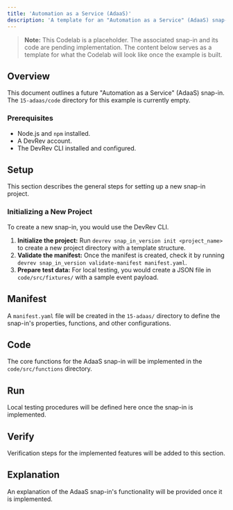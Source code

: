 ```yaml
---
title: 'Automation as a Service (AdaaS)'
description: 'A template for an "Automation as a Service" (AdaaS) snap-in. The implementation for this Codelab is pending.'
---
```


> **Note:** This Codelab is a placeholder. The associated snap-in and its code are pending implementation. The content below serves as a template for what the Codelab will look like once the example is built.

## Overview

This document outlines a future "Automation as a Service" (AdaaS) snap-in. The `15-adaas/code` directory for this example is currently empty.

### Prerequisites
- Node.js and `npm` installed.
- A DevRev account.
- The DevRev CLI installed and configured.

## Setup

This section describes the general steps for setting up a new snap-in project.

### Initializing a New Project
To create a new snap-in, you would use the DevRev CLI.

1.  **Initialize the project:** Run `devrev snap_in_version init <project_name>` to create a new project directory with a template structure.
2.  **Validate the manifest:** Once the manifest is created, check it by running `devrev snap_in_version validate-manifest manifest.yaml`.
3.  **Prepare test data:** For local testing, you would create a JSON file in `code/src/fixtures/` with a sample event payload.

## Manifest

A `manifest.yaml` file will be created in the `15-adaas/` directory to define the snap-in's properties, functions, and other configurations.

## Code

The core functions for the AdaaS snap-in will be implemented in the `code/src/functions` directory.

## Run

Local testing procedures will be defined here once the snap-in is implemented.

## Verify

Verification steps for the implemented features will be added to this section.

## Explanation

An explanation of the AdaaS snap-in's functionality will be provided once it is implemented.
